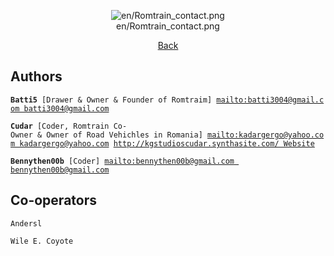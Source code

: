 <center>[[File:en/Romtrain contact.png]]</center>

<center>[[en/Community/NewGRF/Romtrain/Main Page|Back]]</center>

==Authors==
 '''Batti5''' [Drawer & Owner & Founder of Romtraim] [[mailto:batti3004@gmail.com batti3004@gmail.com]]

 '''Cudar''' [Coder, Romtrain Co-Owner & Owner of Road Vehichles in Romania] [[mailto:kadargergo@yahoo.com kadargergo@yahoo.com]] [[http://kgstudioscudar.synthasite.com/ Website]]

 '''Bennythen00b''' [Coder] [[mailto:bennythen00b@gmail.com bennythen00b@gmail.com]]

==Co-operators==
 Andersl

 Wile E. Coyote